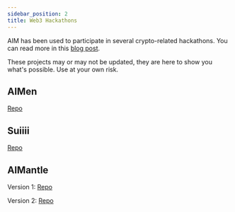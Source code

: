 ```yaml
---
sidebar_position: 2
title: Web3 Hackathons
---
```


AIM has been used to participate in several crypto-related hackathons. You can read more in this [blog post](/blog/vibe-checking-at-hackathons).

These projects may or may not be updated, they are here to show you what's possible. Use at your own risk.

## AIMen

[Repo](https://github.com/microchipgnu/agentic-ethereum-aim)

## Suiiii

[Repo](https://github.com/microchipgnu/sui-aim)

## AIMantle

Version 1: [Repo](https://github.com/microchipgnu/sozu-virtual-hack-03)

Version 2: [Repo](https://github.com/microchipgnu/memos-haus)